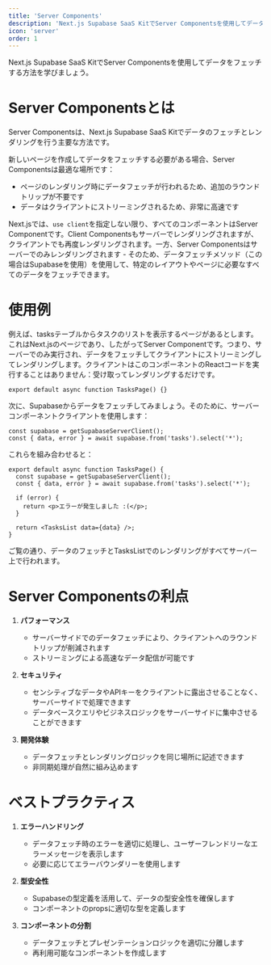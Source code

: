 ```yaml
---
title: 'Server Components'
description: 'Next.js Supabase SaaS KitでServer Componentsを使用してデータをフェッチする方法を学ぶ'
icon: 'server'
order: 1
---
```



Next.js Supabase SaaS KitでServer Componentsを使用してデータをフェッチする方法を学びましょう。

# Server Componentsとは

Server Componentsは、Next.js Supabase SaaS Kitでデータのフェッチとレンダリングを行う主要な方法です。

新しいページを作成してデータをフェッチする必要がある場合、Server Componentsは最適な場所です：

- ページのレンダリング時にデータフェッチが行われるため、追加のラウンドトリップが不要です
- データはクライアントにストリーミングされるため、非常に高速です

Next.jsでは、`use client`を指定しない限り、すべてのコンポーネントはServer Componentです。Client Componentsもサーバーでレンダリングされますが、クライアントでも再度レンダリングされます。一方、Server Componentsはサーバーでのみレンダリングされます - そのため、データフェッチメソッド（この場合はSupabaseを使用）を使用して、特定のレイアウトやページに必要なすべてのデータをフェッチできます。

# 使用例

例えば、tasksテーブルからタスクのリストを表示するページがあるとします。これはNext.jsのページであり、したがってServer Componentです。つまり、サーバーでのみ実行され、データをフェッチしてクライアントにストリーミングしてレンダリングします。クライアントはこのコンポーネントのReactコードを実行することはありません：受け取ってレンダリングするだけです。

```tsx
export default async function TasksPage() {}
```

次に、Supabaseからデータをフェッチしてみましょう。そのために、サーバーコンポーネントクライアントを使用します：

```tsx
const supabase = getSupabaseServerClient();
const { data, error } = await supabase.from('tasks').select('*');
```

これらを組み合わせると：

```tsx
export default async function TasksPage() {
  const supabase = getSupabaseServerClient();
  const { data, error } = await supabase.from('tasks').select('*');

  if (error) {
    return <p>エラーが発生しました :(</p>;
  }

  return <TasksList data={data} />;
}
```

ご覧の通り、データのフェッチとTasksListでのレンダリングがすべてサーバー上で行われます。

# Server Componentsの利点

1. **パフォーマンス**
   - サーバーサイドでのデータフェッチにより、クライアントへのラウンドトリップが削減されます
   - ストリーミングによる高速なデータ配信が可能です

2. **セキュリティ**
   - センシティブなデータやAPIキーをクライアントに露出させることなく、サーバーサイドで処理できます
   - データベースクエリやビジネスロジックをサーバーサイドに集中させることができます

3. **開発体験**
   - データフェッチとレンダリングロジックを同じ場所に記述できます
   - 非同期処理が自然に組み込めます

# ベストプラクティス

1. **エラーハンドリング**
   - データフェッチ時のエラーを適切に処理し、ユーザーフレンドリーなエラーメッセージを表示します
   - 必要に応じてエラーバウンダリーを使用します

2. **型安全性**
   - Supabaseの型定義を活用して、データの型安全性を確保します
   - コンポーネントのpropsに適切な型を定義します

3. **コンポーネントの分割**
   - データフェッチとプレゼンテーションロジックを適切に分離します
   - 再利用可能なコンポーネントを作成します
